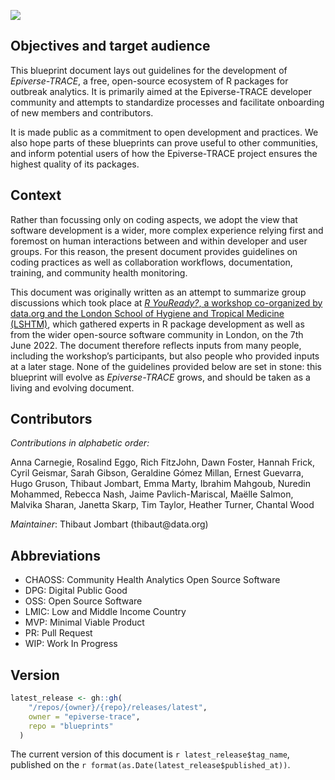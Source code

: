 ![](figures/cc-by-logo.png)

## Objectives and target audience

This blueprint document lays out guidelines for the development of *Epiverse-TRACE*, a free, open-source ecosystem of R packages for outbreak analytics. It is primarily aimed at the Epiverse-TRACE developer community and attempts to standardize processes and facilitate onboarding of new members and contributors.

It is made public as a commitment to open development and practices. We also hope parts of these blueprints can prove useful to other communities, and inform potential users of how the Epiverse-TRACE project ensures the highest quality of its packages.

## Context

Rather than focussing only on coding aspects, we adopt the view that software development is a wider, more complex experience relying first and foremost on human interactions between and within developer and user groups. For this reason, the present document provides guidelines on coding practices as well as collaboration workflows, documentation, training, and community health monitoring.

This document was originally written as an attempt to summarize group discussions which took place at [_R YouReady?_, a workshop co-organized by data.org and the London School of Hygiene and Tropical Medicine (LSHTM)](https://data.org/news/placing-people-at-the-cornerstone-of-software-development/), which gathered experts in R package development as well as from the wider open-source software community in London, on the 7th June 2022. The document therefore reflects inputs from many people, including the workshop’s participants, but also people who provided inputs at a later stage. None of the guidelines provided below are set in stone: this blueprint will evolve as _Epiverse-TRACE_ grows, and should be taken as a living and evolving document.

## Contributors

_Contributions in alphabetic order:_

Anna Carnegie, Rosalind Eggo, Rich FitzJohn, Dawn Foster, Hannah Frick, Cyril Geismar, Sarah Gibson, Geraldine Gómez Millan, Ernest Guevarra, Hugo Gruson, Thibaut Jombart, Emma Marty, Ibrahim Mahgoub, Nuredin Mohammed, Rebecca Nash, Jaime Pavlich-Mariscal, Maëlle Salmon, Malvika Sharan, Janetta Skarp, Tim Taylor, Heather Turner, Chantal Wood

_Maintainer_: Thibaut Jombart (thibaut@data.org)

## Abbreviations

* CHAOSS: Community Health Analytics Open Source Software
* DPG: Digital Public Good
* OSS: Open Source Software
* LMIC: Low and Middle Income Country
* MVP: Minimal Viable Product
* PR: Pull Request
* WIP: Work In Progress

## Version

```r
latest_release <- gh::gh(
    "/repos/{owner}/{repo}/releases/latest", 
    owner = "epiverse-trace", 
    repo = "blueprints"
  )
```

The current version of this document is `r latest_release$tag_name`, published 
on the `r format(as.Date(latest_release$published_at))`.
